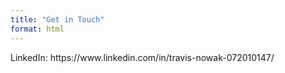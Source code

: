 ```yaml
---
title: "Get in Touch"
format: html
---
```


LinkedIn: https://www.linkedin.com/in/travis-nowak-072010147/